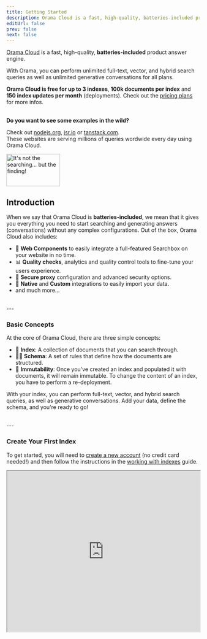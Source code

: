 ```yaml
---
title: Getting Started
description: Orama Cloud is a fast, high-quality, batteries-included product answer engine.
editUrl: false
prev: false
next: false
---
```



[Orama Cloud](https://cloud.orama.com) is a fast, high-quality, **batteries-included** product answer engine.

With Orama, you can perform unlimited full-text, vector, and hybrid search queries as well as unlimited generative conversations for all plans.

**Orama Cloud is free for up to 3 indexes**, **100k documents per index** and **150 index updates per month** (deployments). Check out the <a href="https://orama.com/pricing" target="_blank">pricing plans</a> for more infos.

<br />

<div class="flex flex-col-reverse sm:flex-row justify-between items-start sm:items-end aside">
  <div>
    <strong class="text-lg md:text-xl">Do you want to see some examples in the wild?</strong><br />
    <p>
      Check out <a href="https://nodejs.org/?utm_source=orama" target="_blank">nodejs.org</a>, 
      <a href="https://jsr.io/?utm_source=orama" target="_blank">jsr.io</a> or 
      <a href="https://tanstack.com/?utm_source=orama" target="_blank">tanstack.com</a>.<br />
      <span class="text-xs">These websites are serving millions of queries wordwide every day using Orama Cloud.</span>
    </p>
  </div>
  <div>
    <img src="/misc/orama-doggo.png" alt="It's not the searching... but the finding!" width="140" height="84" />
  </div>
</div>


## Introduction

When we say that Orama Cloud is **batteries-included**, we mean that it gives you everything you need to start searching and generating answers (conversations) without any complex configurations.
Out of the box, Orama Cloud also includes:

- 🧩 **Web Components** to easily integrate a full-featured Searchbox on your website in no time.
- 📊 **Quality checks**, analytics and quality control tools to fine-tune your users experience.
- 🔐 **Secure proxy** configuration and advanced security options.
- 🚀 **Native** and **Custom** integrations to easily import your data.
- and much more...

<br />
---

### Basic Concepts

At the core of Orama Cloud, there are three simple concepts:

- 📖 **Index**: A collection of documents that you can search through.
- 👩‍💻 **Schema**: A set of rules that define how the documents are structured.
- 🗿 **Immutability**: Once you've created an index and populated it with documents, it will remain immutable. To change the content of an index, you have to perform a re-deployment.

With your index, you can perform full-text, vector, and hybrid search queries, as well as generative conversations. Add your data, define the schema, and you're ready to go!

<br />
---

### Create Your First Index

To get started, you will need to [create a new account](https://cloud.orama.com) (no credit card needed!) and then follow the instructions in the [working with indexes](/cloud/working-with-indexes/create-a-new-index) guide.

<iframe
  style="height: 420px"
  width="100%"
  src="https://www.youtube.com/embed/N_Bjyb7A65o"
  title="YouTube video player"
  allow="accelerometer; autoplay; clipboard-write; encrypted-media; gyroscope; picture-in-picture; web-share"
  allowFullScreen>
</iframe>

<br /><br />

<CardGrid>
  <LinkCard href="/cloud/data-sources/introduction-to-data-sources" title="Select a datasource" description="Import your data in Orama Cloud." />
  <LinkCard href="/cloud/working-with-indexes/create-a-new-index" title="Create an index" description="Ready to get started? Let's go!" />
</CardGrid>

